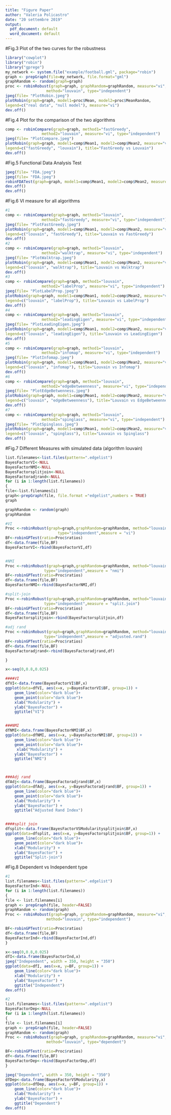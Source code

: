 ```yaml
---
title: "Figure Paper"
author: "Valeria Policastro"
date: "20 settembre 2019"
output:
  pdf_document: default
  word_document: default
---
```

#Fig.3 Plot of the two curves for the robustness
```r
library("cowplot")
library("robin")
library("gprege")
my_network <- system.file("example/football.gml", package="robin")
graph <- prepGraph(file=my_network, file.format="gml")
graphRandom <- random(graph=graph)
proc <- robinRobust(graph=graph, graphRandom=graphRandom, measure="vi", 
                  method="louvain", type="independent")
jpeg(file= "PlotRobin.jpeg")
plotRobin(graph=graph, model1=proc$Mean, model2=proc$MeanRandom, 
legend=c("real data", "null model"), measure="vi")
dev.off()
```

#Fig.4 Plot for the comparison of the two algorithms 
```r
comp <- robinCompare(graph=graph, method1="fastGreedy",
                method2="louvain", measure="vi", type="independent")
jpeg(file= "PlotCompare.jpeg")
plotRobin(graph=graph, model1=comp$Mean1, model2=comp$Mean2, measure="vi", 
legend=c("fastGreedy", "louvain"), title="FastGreedy vs Louvain")
dev.off()
```

#Fig.5 Functional Data Analysis Test
```r
jpeg(file= "FDA.jpeg")
jpeg(file= "FDA.jpeg")
robinFDATest(graph=graph, model1=comp$Mean1, model2=comp$Mean2, measure="vi")
dev.off()
dev.off()
```

#Fig.6 VI measure for all algorithms
```r
#1
comp <- robinCompare(graph=graph, method1="louvain",
                method2="fastGreedy", measure="vi", type="independent")
jpeg(file= "PlotFastGreedy.jpeg")
plotRobin(graph=graph, model1=comp$Mean1, model2=comp$Mean2, measure="vi", 
legend=c("louvain", "fastGreedy"), title="Louvain vs FastGreedy")
dev.off()
#2
comp <- robinCompare(graph=graph, method1="louvain",
                method2="walktrap", measure="vi", type="independent")
jpeg(file= "PlotWalktrap.jpeg")
plotRobin(graph=graph, model1=comp$Mean1, model2=comp$Mean2, measure="vi", 
legend=c("louvain", "walktrap"), title="Louvain vs Walktrap")
dev.off()
#3
comp <- robinCompare(graph=graph, method1="louvain",
                method2="labelProp", measure="vi", type="independent")
jpeg(file= "PlotLabelProp.jpeg")
plotRobin(graph=graph, model1=comp$Mean1, model2=comp$Mean2, measure="vi", 
legend=c("louvain", "labelProp"), title="Louvain vs LabelProp")
dev.off()
#4
comp <- robinCompare(graph=graph, method1="louvain",
                method2="leadingEigen", measure="vi", type="independent")
jpeg(file= "PlotLeadingEigen.jpeg")
plotRobin(graph=graph, model1=comp$Mean1, model2=comp$Mean2, measure="vi", 
legend=c("louvain", "leadingEigen"), title="Louvain vs LeadingEigen")
dev.off()
#5
comp <- robinCompare(graph=graph, method1="louvain",
                method2="infomap", measure="vi", type="independent")
jpeg(file= "PlotInfomap.jpeg")
plotRobin(graph=graph, model1=comp$Mean1, model2=comp$Mean2, measure="vi", 
legend=c("louvain", "infomap"), title="Louvain vs Infomap")
dev.off()
#6
comp <- robinCompare(graph=graph, method1="louvain",
                method2="edgeBetweenness", measure="vi", type="independent")
jpeg(file= "PlotEdgeBetwenness.jpeg")
plotRobin(graph=graph, model1=comp$Mean1, model2=comp$Mean2, measure="vi", 
legend=c("louvain", "edgeBetweenness"), title="Louvain vs EdgeBetweenness")
dev.off()
#7
comp <- robinCompare(graph=graph, method1="louvain",
                method2="spinglass", measure="vi", type="independent")
jpeg(file= "PlotSpinglass.jpeg")
plotRobin(graph=graph, model1=comp$Mean1, model2=comp$Mean2, measure="vi", 
legend=c("louvain", "spinglass"), title="Louvain vs Spinglass")
dev.off()

```

#Fig.7 Different Measures with simulated data (algorithm louvain) 
```r
list.filenames<-list.files(pattern=".edgelist")
BayesFactorVI<-NULL
BayesFactorNMI<-NULL
BayesFactorsplitjoin<-NULL
BayesFactoradjrand<-NULL
for (i in 1:length(list.filenames))
{
file<-list.filenames[i]
graph<-prepGraph(file, file.format ="edgelist",numbers = TRUE)
graph

graphRandom <- random(graph)
graphRandom

#VI
Proc <-robinRobust(graph=graph,graphRandom=graphRandom, method="louvain",
                       type="independent",measure = "vi")
BF<-robinGPTest(ratio=Proc$ratios)
df<-data.frame(file,BF)
BayesFactorVI<-rbind(BayesFactorVI,df)


#NMI
Proc <-robinRobust(graph=graph,graphRandom=graphRandom, method="louvain",
                 type="independent",measure = "nmi")
BF<-robinGPTest(ratio=Proc$ratios)
df<-data.frame(file,BF)
BayesFactorNMI<-rbind(BayesFactorNMI,df)

#split-join
Proc <-robinRobust(graph=graph,graphRandom=graphRandom, method="louvain",
                 type="independent",measure = "split.join")
BF<-robinGPTest(ratio=Proc$ratios)
df<-data.frame(file,BF)
BayesFactorsplitjoin<-rbind(BayesFactorsplitjoin,df)

#adj rand
Proc <-robinRobust(graph=graph,graphRandom=graphRandom, method="louvain",
                 type="independent",measure = "adjusted.rand")
BF<-robinGPTest(ratio=Proc$ratios)
df<-data.frame(file,BF)
BayesFactoradjrand<-rbind(BayesFactoradjrand,df)

}

x<-seq(0,0.8,0.025)

####VI
dfVI<-data.frame(BayesFactorVI$BF,x)
ggplot(data=dfVI, aes(x=x, y=BayesFactorVI$BF, group=1)) +
    geom_line(color="dark blue")+
    geom_point(color="dark blue")+
    xlab("Modularity") +
    ylab("BayesFactor") +
    ggtitle("VI")


###NMI
dfNMI<-data.frame(BayesFactorNMI$BF,x)
ggplot(data=dfNMI, aes(x=x, y=BayesFactorNMI$BF, group=1)) +
    geom_line(color="dark blue")+
    geom_point(color="dark blue")+
     xlab("Modularity") +
    ylab("BayesFactor") +
    ggtitle("NMI")



###Adj rand 
dfAdj<-data.frame(BayesFactoradjrand$BF,x)
ggplot(data=dfAdj, aes(x=x, y=BayesFactoradjrand$BF, group=1)) +
    geom_line(color="dark blue")+
    geom_point(color="dark blue")+
    xlab("Modularity") +
    ylab("BayesFactor") +
    ggtitle("Adjusted Rand Index")


####split join
dfsplit<-data.frame(BayesFactorVSModularitysplitjoin$BF,x)
ggplot(data=dfsplit, aes(x=x, y=BayesFactorsplitjoin$BF, group=1)) +
    geom_line(color="dark blue")+
    geom_point(color="dark blue")+
    xlab("Modularity") +
    ylab("BayesFactor") +
    ggtitle("Split-join")

```

#Fig.8 Dependent vs Independent type
```r
#1
list.filenames<-list.files(pattern=".edgelist")
BayesFactorInd<-NULL
for (i in 1:length(list.filenames))
{
file <- list.filenames[i]
graph <- prepGraph(file, header=FALSE) 
graphRandom <- random(graph)
Proc <- robinRobust(graph=graph, graphRandom=graphRandom, measure="vi", 
                  method="louvain", type="independent")

BF<-robinGPTest(ratio=Proc$ratios)
df<-data.frame(file,BF)
BayesFactorInd<-rbind(BayesFactorInd,df)
}

x<-seq(0,0.8,0.025)
dfI<-data.frame(BayesFactorInd,x)
jpeg("Independent", width = 350, height = "350")
ggplot(data=dfI, aes(x=x, y=BF, group=1)) +
    geom_line(color="dark blue")+
    xlab("Modularity") +
    ylab("BayesFactor") +
    ggtitle("Independent")
dev.off()

#2
list.filenames<-list.files(pattern=".edgelist")
BayesFactorDep<-NULL
for (i in 1:length(list.filenames))
{
file <- list.filenames[i]
graph <- prepGraph(file, header=FALSE) 
graphRandom <- random(graph)
Proc <- robinRobust(graph=graph, graphRandom=graphRandom, measure="vi", 
                  method="louvain", type="dependent")

BF<-robinGPTest(ratio=Proc$ratios)
df<-data.frame(file,BF)
BayesFactorDep<-rbind(BayesFactorDep,df)
}

jpeg("Dependent", width = 350, height = "350")
dfDep<-data.frame(BayesFactorVSModularity,x)
ggplot(data=dfDep, aes(x=x, y=BF, group=1)) +
    geom_line(color="dark blue")+
    xlab("Modularity") +
    ylab("BayesFactor") +
    ggtitle("Dependent")
dev.off()
```


